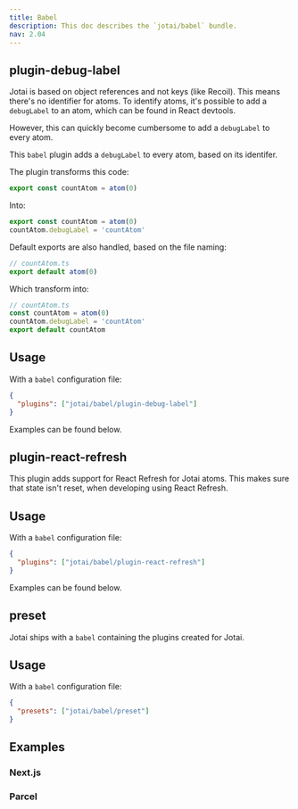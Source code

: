 ```yaml
---
title: Babel
description: This doc describes the `jotai/babel` bundle.
nav: 2.04
---
```


## plugin-debug-label

Jotai is based on object references and not keys (like Recoil). This means there's no identifier for atoms. To identify atoms, it's possible to add a `debugLabel` to an atom, which can be found in React devtools.

However, this can quickly become cumbersome to add a `debugLabel` to every atom.

This `babel` plugin adds a `debugLabel` to every atom, based on its identifer.

The plugin transforms this code:

```js
export const countAtom = atom(0)
```

Into:

```js
export const countAtom = atom(0)
countAtom.debugLabel = 'countAtom'
```

Default exports are also handled, based on the file naming:

```js
// countAtom.ts
export default atom(0)
```

Which transform into:

```js
// countAtom.ts
const countAtom = atom(0)
countAtom.debugLabel = 'countAtom'
export default countAtom
```

## Usage

With a `babel` configuration file:

```json
{
  "plugins": ["jotai/babel/plugin-debug-label"]
}
```

Examples can be found below.

## plugin-react-refresh

This plugin adds support for React Refresh for Jotai atoms. This makes sure that state isn't reset, when developing using React Refresh.

## Usage

With a `babel` configuration file:

```json
{
  "plugins": ["jotai/babel/plugin-react-refresh"]
}
```

Examples can be found below.

## preset

Jotai ships with a `babel` containing the plugins created for Jotai.

## Usage

With a `babel` configuration file:

```json
{
  "presets": ["jotai/babel/preset"]
}
```

## Examples

### Next.js

<CodeSandbox id="o2di2" />

### Parcel

<CodeSandbox id="bgf3b" />
